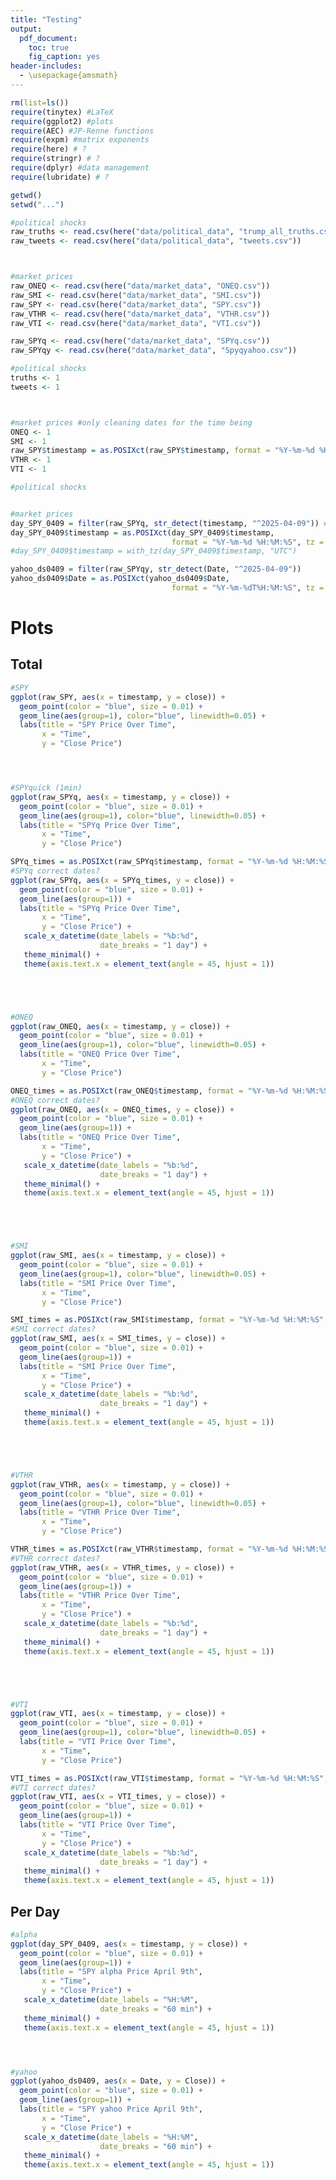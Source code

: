 ```yaml
---
title: "Testing"
output:
  pdf_document: 
    toc: true
    fig_caption: yes
header-includes:
  - \usepackage{amsmath}
---
```

\newpage

```r
rm(list=ls())
require(tinytex) #LaTeX
require(ggplot2) #plots
require(AEC) #JP-Renne functions
require(expm) #matrix exponents
require(here) # ?
require(stringr) # ?
require(dplyr) #data management
require(lubridate) # ?

getwd()
setwd("...")
```

```r

#political shocks
raw_truths <- read.csv(here("data/political_data", "trump_all_truths.csv"))
raw_tweets <- read.csv(here("data/political_data", "tweets.csv"))



#market prices
raw_ONEQ <- read.csv(here("data/market_data", "ONEQ.csv"))
raw_SMI <- read.csv(here("data/market_data", "SMI.csv"))
raw_SPY <- read.csv(here("data/market_data", "SPY.csv"))
raw_VTHR <- read.csv(here("data/market_data", "VTHR.csv"))
raw_VTI <- read.csv(here("data/market_data", "VTI.csv"))

raw_SPYq <- read.csv(here("data/market_data", "SPYq.csv"))
raw_SPYqy <- read.csv(here("data/market_data", "Spyqyahoo.csv"))
```

```r

#political shocks
truths <- 1
tweets <- 1



#market prices #only cleaning dates for the time being
ONEQ <- 1
SMI <- 1
raw_SPY$timestamp = as.POSIXct(raw_SPY$timestamp, format = "%Y-%m-%d %H:%M:%S", tz = "UTC")
VTHR <- 1
VTI <- 1

```

```r

#political shocks


#market prices
day_SPY_0409 = filter(raw_SPYq, str_detect(timestamp, "^2025-04-09")) #9th of april
day_SPY_0409$timestamp = as.POSIXct(day_SPY_0409$timestamp, 
                                    format = "%Y-%m-%d %H:%M:%S", tz = "UTC")#+9
#day_SPY_0409$timestamp = with_tz(day_SPY_0409$timestamp, "UTC")

yahoo_ds0409 = filter(raw_SPYqy, str_detect(Date, "^2025-04-09"))
yahoo_ds0409$Date = as.POSIXct(yahoo_ds0409$Date, 
                                    format = "%Y-%m-%dT%H:%M:%S", tz = "UTC")

```


# Plots

## Total 
```r

#SPY
ggplot(raw_SPY, aes(x = timestamp, y = close)) +
  geom_point(color = "blue", size = 0.01) +
  geom_line(aes(group=1), color="blue", linewidth=0.05) +
  labs(title = "SPY Price Over Time",
       x = "Time",
       y = "Close Price") 




#SPYquick (1min)
ggplot(raw_SPYq, aes(x = timestamp, y = close)) +
  geom_point(color = "blue", size = 0.01) +
  geom_line(aes(group=1), color="blue", linewidth=0.05) +
  labs(title = "SPYq Price Over Time",
       x = "Time",
       y = "Close Price") 

SPYq_times = as.POSIXct(raw_SPYq$timestamp, format = "%Y-%m-%d %H:%M:%S", tz = "UTC")
#SPYq correct dates?
ggplot(raw_SPYq, aes(x = SPYq_times, y = close)) +
  geom_point(color = "blue", size = 0.01) +
  geom_line(aes(group=1)) +
  labs(title = "SPYq Price Over Time",
       x = "Time",
       y = "Close Price") +
   scale_x_datetime(date_labels = "%b:%d",  
                    date_breaks = "1 day") +
   theme_minimal() +
   theme(axis.text.x = element_text(angle = 45, hjust = 1))





#ONEQ
ggplot(raw_ONEQ, aes(x = timestamp, y = close)) +
  geom_point(color = "blue", size = 0.01) +
  geom_line(aes(group=1), color="blue", linewidth=0.05) +
  labs(title = "ONEQ Price Over Time",
       x = "Time",
       y = "Close Price") 

ONEQ_times = as.POSIXct(raw_ONEQ$timestamp, format = "%Y-%m-%d %H:%M:%S", tz = "UTC")
#ONEQ correct dates?
ggplot(raw_ONEQ, aes(x = ONEQ_times, y = close)) +
  geom_point(color = "blue", size = 0.01) +
  geom_line(aes(group=1)) +
  labs(title = "ONEQ Price Over Time",
       x = "Time",
       y = "Close Price") +
   scale_x_datetime(date_labels = "%b:%d",  
                    date_breaks = "1 day") +
   theme_minimal() +
   theme(axis.text.x = element_text(angle = 45, hjust = 1))





#SMI
ggplot(raw_SMI, aes(x = timestamp, y = close)) +
  geom_point(color = "blue", size = 0.01) +
  geom_line(aes(group=1), color="blue", linewidth=0.05) +
  labs(title = "SMI Price Over Time",
       x = "Time",
       y = "Close Price") 

SMI_times = as.POSIXct(raw_SMI$timestamp, format = "%Y-%m-%d %H:%M:%S", tz = "UTC")
#SMI correct dates?
ggplot(raw_SMI, aes(x = SMI_times, y = close)) +
  geom_point(color = "blue", size = 0.01) +
  geom_line(aes(group=1)) +
  labs(title = "SMI Price Over Time",
       x = "Time",
       y = "Close Price") +
   scale_x_datetime(date_labels = "%b:%d",  
                    date_breaks = "1 day") +
   theme_minimal() +
   theme(axis.text.x = element_text(angle = 45, hjust = 1))





#VTHR
ggplot(raw_VTHR, aes(x = timestamp, y = close)) +
  geom_point(color = "blue", size = 0.01) +
  geom_line(aes(group=1), color="blue", linewidth=0.05) +
  labs(title = "VTHR Price Over Time",
       x = "Time",
       y = "Close Price") 

VTHR_times = as.POSIXct(raw_VTHR$timestamp, format = "%Y-%m-%d %H:%M:%S", tz = "UTC")
#VTHR correct dates?
ggplot(raw_VTHR, aes(x = VTHR_times, y = close)) +
  geom_point(color = "blue", size = 0.01) +
  geom_line(aes(group=1)) +
  labs(title = "VTHR Price Over Time",
       x = "Time",
       y = "Close Price") +
   scale_x_datetime(date_labels = "%b:%d",  
                    date_breaks = "1 day") +
   theme_minimal() +
   theme(axis.text.x = element_text(angle = 45, hjust = 1))





#VTI
ggplot(raw_VTI, aes(x = timestamp, y = close)) +
  geom_point(color = "blue", size = 0.01) +
  geom_line(aes(group=1), color="blue", linewidth=0.05) +
  labs(title = "VTI Price Over Time",
       x = "Time",
       y = "Close Price") 

VTI_times = as.POSIXct(raw_VTI$timestamp, format = "%Y-%m-%d %H:%M:%S", tz = "UTC")
#VTI correct dates?
ggplot(raw_VTI, aes(x = VTI_times, y = close)) +
  geom_point(color = "blue", size = 0.01) +
  geom_line(aes(group=1)) +
  labs(title = "VTI Price Over Time",
       x = "Time",
       y = "Close Price") +
   scale_x_datetime(date_labels = "%b:%d",  
                    date_breaks = "1 day") +
   theme_minimal() +
   theme(axis.text.x = element_text(angle = 45, hjust = 1))
```


## Per Day
```r





#alpha
ggplot(day_SPY_0409, aes(x = timestamp, y = close)) +
  geom_point(color = "blue", size = 0.01) +
  geom_line(aes(group=1)) +
  labs(title = "SPY alpha Price April 9th",
       x = "Time",
       y = "Close Price") +
   scale_x_datetime(date_labels = "%H:%M",  
                    date_breaks = "60 min") +
   theme_minimal() +
   theme(axis.text.x = element_text(angle = 45, hjust = 1))




#yahoo
ggplot(yahoo_ds0409, aes(x = Date, y = Close)) +
  geom_point(color = "blue", size = 0.01) +
  geom_line(aes(group=1)) +
  labs(title = "SPY yahoo Price April 9th",
       x = "Time",
       y = "Close Price") +
   scale_x_datetime(date_labels = "%H:%M",  
                    date_breaks = "60 min") +
   theme_minimal() +
   theme(axis.text.x = element_text(angle = 45, hjust = 1))
```








































